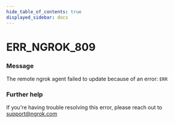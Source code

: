 ```yaml
---
hide_table_of_contents: true
displayed_sidebar: docs
---
```



# ERR_NGROK_809

### Message

The remote ngrok agent failed to update because of an error: `ERR`

### Further help

If you're having trouble resolving this error, please reach out to [support@ngrok.com](mailto:support@ngrok.com?subject=Help%20with%20ERR_NGROK_809)

<ErrorDetails error="err_ngrok_809" />
